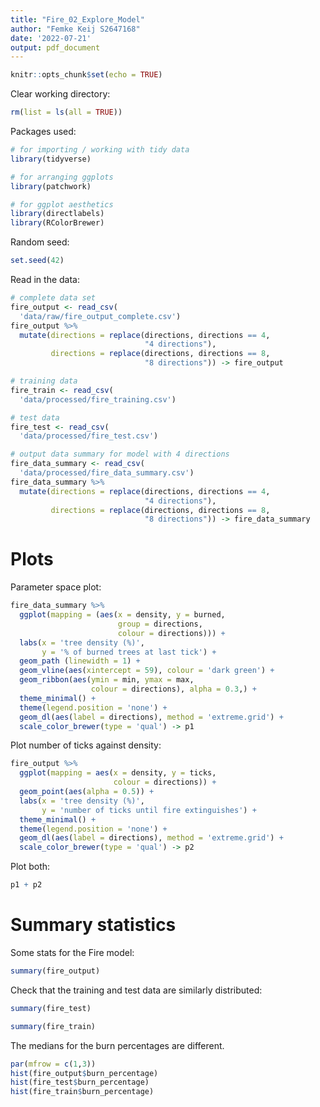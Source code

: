 ```yaml
---
title: "Fire_02_Explore_Model"
author: "Femke Keij S2647168"
date: '2022-07-21'
output: pdf_document
---
```


```r
knitr::opts_chunk$set(echo = TRUE)
```
Clear working directory:
```r
rm(list = ls(all = TRUE)) 
```

Packages used:
```r
# for importing / working with tidy data
library(tidyverse)

# for arranging ggplots
library(patchwork)

# for ggplot aesthetics
library(directlabels)
library(RColorBrewer)
```

Random seed:
```r
set.seed(42)
```

Read in the data:
```r
# complete data set
fire_output <- read_csv(
  'data/raw/fire_output_complete.csv')
fire_output %>%
  mutate(directions = replace(directions, directions == 4,
                              "4 directions"),
         directions = replace(directions, directions == 8,
                              "8 directions")) -> fire_output

# training data
fire_train <- read_csv(
  'data/processed/fire_training.csv')

# test data
fire_test <- read_csv(
  'data/processed/fire_test.csv')

# output data summary for model with 4 directions
fire_data_summary <- read_csv(
  'data/processed/fire_data_summary.csv')
fire_data_summary %>%
  mutate(directions = replace(directions, directions == 4,
                              "4 directions"),
         directions = replace(directions, directions == 8,
                              "8 directions")) -> fire_data_summary
```

# Plots
Parameter space plot:
```r
fire_data_summary %>%
  ggplot(mapping = (aes(x = density, y = burned,
                        group = directions,
                        colour = directions))) +
  labs(x = 'tree density (%)',
       y = '% of burned trees at last tick') +
  geom_path (linewidth = 1) +
  geom_vline(aes(xintercept = 59), colour = 'dark green') +
  geom_ribbon(aes(ymin = min, ymax = max,
                  colour = directions), alpha = 0.3,) +
  theme_minimal() +
  theme(legend.position = 'none') +
  geom_dl(aes(label = directions), method = 'extreme.grid') +
  scale_color_brewer(type = 'qual') -> p1
```

Plot number of ticks against density:
```r
fire_output %>%
  ggplot(mapping = aes(x = density, y = ticks, 
                       colour = directions)) +
  geom_point(aes(alpha = 0.5)) +
  labs(x = 'tree density (%)',
       y = 'number of ticks until fire extinguishes') +
  theme_minimal() +
  theme(legend.position = 'none') +
  geom_dl(aes(label = directions), method = 'extreme.grid') +
  scale_color_brewer(type = 'qual') -> p2
```

Plot both:
```r
p1 + p2
```

# Summary statistics
Some stats for the Fire model:
```r
summary(fire_output)
```

Check that the training and test data are similarly distributed:
```r
summary(fire_test)
```

```r
summary(fire_train)
```

The medians for the burn percentages are different.
```r
par(mfrow = c(1,3))
hist(fire_output$burn_percentage)
hist(fire_test$burn_percentage)
hist(fire_train$burn_percentage)
```
